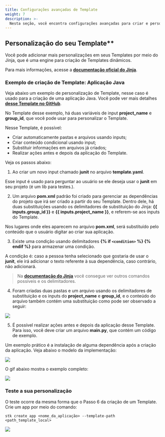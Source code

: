 ```yaml
---
title: Configurações avançadas de Template
weight: 7
description: >-
  Nesta seção, você encontra configurações avançadas para criar e personalizar um Template.
---
```


## Personalização do seu Template**  
Você pode adicionar mais personalizações em seus Templates por meio do Jinja, que é uma engine para criação de Templates dinâmicos.

Para mais informações, acesse a [<ins>**documentação oficial do Jinja**</ins>](https://jinja.palletsprojects.com/en/3.0.x/templates/).

### **Exemplo de criação de Template: Aplicação Java**  
Veja abaixo um exemplo de personalização de Template, nesse caso é usado para a criação de uma aplicação Java. Você pode ver mais detalhes [**desse Template no GitHub**](https://github.com/stack-spot/template-example). 

No Template desse exemplo, há duas variáveis de input **project_name** e **group_id**, que você pode usar para personalizar o Template. 

Nesse Template, é possível:  
- Criar automaticamente pastas e arquivos usando inputs;    
- Criar conteúdo condicional usando input;    
- Substituir informações em arquivos já criados;    
- Realizar ações antes e depois da aplicação do Template.  

Veja os passos abaixo:  
1. Ao criar um novo input chamado **junit** no arquivo **template.yaml**.

Esse input é usado para perguntar ao usuário se ele deseja usar o **junit** em seu projeto (é um lib para testes.).  

2. Um arquivo **pom.xml** padrão foi criado para gerenciar as dependências do projeto que irá ser criado a partir do seu Template. Dentro dele, há duas substituições usando os delimitadores de substituição do Jinja: **{{ inputs.group_id }}** e **{{ inputs.project_name }}**, e referem-se aos inputs do Template.

Nos lugares onde eles aparecem no arquivo **pom.xml**, será substituído pelo conteúdo que o usuário digitar ao criar sua aplicação.  

3. Existe uma condição usando delimitadores **{% if `<condition>` %} {% endif %}** para armazenar uma condição.

A condição é: caso a pessoa tenha selecionado que gostaria de usar o **junit**, ele irá adicionar o texto referente à sua dependência, caso contrário, não adicionará.  

>Na [<ins>**documentação do Jinja**</ins>](https://jinja.palletsprojects.com/en/3.0.x/templates/) você consegue ver outros comandos possíveis e os delimitadores.  

4. Foram criadas duas pastas e um arquivo usando os delimitadores de substituição e os inputs do  **project_name** e **group_id**, e o conteúdo do arquivo também contém uma substituição como pode ser observado a seguir:  

![](/v3.0.0/ptbr/guia_pastas_arquivo.png)

5. É possível realizar ações antes e depois da aplicação desse Template. Para isso, você deve criar um arquivo **main.py**, que contém um código de exemplo.  

Um exemplo prático é a instalação de alguma dependência após a criação da aplicação. Veja abaixo o modelo da implementação: 

![](/v3.0.0/ptbr/guia_main_py.png)

O gif abaixo mostra o exemplo completo: 

![](/v3.2.0/stkgifs/guia_programatico.gif)

### **Teste a sua personalização**    
O teste ocorre da mesma forma que o Passo 6 da criação de um Template. Crie um app por meio do comando:  

```
stk create app <nome_da_aplicação> --template-path <path_template_local>
```  

![](/v3.2.0/stkgifs/guia_resultado_programatico.gif)

